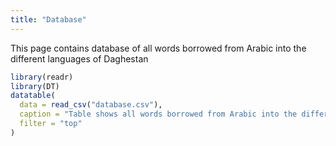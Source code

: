 ```yaml
---
title: "Database"
---
```

This page contains database of all words borrowed from Arabic into the different languages of Daghestan
```r
library(readr)
library(DT)
datatable(
  data = read_csv("database.csv"),
  caption = "Table shows all words borrowed from Arabic into the different languages of Daghestan",
  filter = "top"
)
```